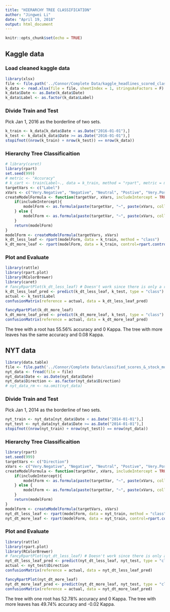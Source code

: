 ```yaml
---
title: "HIERARCHY TREE CLASSIFICATION"
author: "Jingwei Li"
date: "April 19, 2018"
output: html_document
---
```


```r
knitr::opts_chunk$set(echo = TRUE)
```

## Kaggle data
### Load cleaned kaggle data
```r
library(xlsx)
file <- file.path('../Connor/Complete Data/kaggle_headlines_scored_classified.xlsx')
k_data <- read.xlsx(file = file, sheetIndex = 1, stringsAsFactors = F)
k_data$Date <- as.Date(k_data$Date)
k_data$Label <- as.factor(k_data$Label)
```

### Divide Train and Test
Pick Jan 1, 2016 as the borderline of two sets.
```r
k_train <- k_data[k_data$Date < as.Date("2016-01-01"),]
k_test <- k_data[k_data$Date >= as.Date("2016-01-01"),]
stopifnot((nrow(k_train) + nrow(k_test)) == nrow(k_data))
```

### Hierarchy Tree Classificaition
```r
# library(caret)
library(rpart)
set.seed(999)
# metric <- "Accuracy"
# k_cart <- train(Label~., data = k_train, method = "rpart", metric = metric)
targetVars <- c("Label")
xVars <- c("Very.Negative", "Negative", "Neutral", "Postive", "Very.Positive")
createModelFormula <- function(targetVar, xVars, includeIntercept = TRUE){
    if(includeIntercept){
        modelForm <- as.formula(paste(targetVar, "~", paste(xVars, collapse = '+ ')))
    } else {
        modelForm <- as.formula(paste(targetVar, "~", paste(xVars, collapse = '+ '), -1))
    }
    return(modelForm)
}
modelForm <- createModelFormula(targetVars, xVars) 
k_dt_less_leaf <- rpart(modelForm, data = k_train, method = "class")
k_dt_more_leaf <- rpart(modelForm, data = k_train, control=rpart.control(minsplit=2, minbucket=1, cp=0.001))
```

### Plot and Evaluate
```r
library(rattle)
library(rpart.plot)
library(RColorBrewer)
library(caret)
# fancyRpartPlot(k_dt_less_leaf) # Doesn't work since there is only a root in the tree
k_dt_less_leaf_pred <- predict(k_dt_less_leaf, k_test, type = "class")
actual <- k_test$Label
confusionMatrix(reference = actual, data = k_dt_less_leaf_pred)

fancyRpartPlot(k_dt_more_leaf) 
k_dt_more_leaf_pred <- predict(k_dt_more_leaf, k_test, type = "class")
confusionMatrix(reference = actual, data = k_dt_more_leaf_pred)
```
The tree with a root has 55.56% accuracy and 0 Kappa. The tree with more leaves has the same accuracy and 0.08 Kappa.

## NYT data
```r
library(data.table)
file <- file.path('../Connor/Complete Data/classified_scores_&_stock_movement_1.csv')
nyt_data <- fread(file = file)
nyt_data$Date <- as.Date(nyt_data$Date)
nyt_data$Direction <- as.factor(nyt_data$Direction)
# nyt_data_rm <- na.omit(nyt_data)
```

### Divide Train and Test
Pick Jan 1, 2014 as the borderline of two sets.
```r
nyt_train <- nyt_data[nyt_data$Date < as.Date("2014-01-01"),]
nyt_test <- nyt_data[nyt_data$Date >= as.Date("2014-01-01"),]
stopifnot((nrow(nyt_train) + nrow(nyt_test)) == nrow(nyt_data))
```

### Hierarchy Tree Classificaition
```r
library(rpart)
set.seed(999)
targetVars <- c("Direction")
xVars <- c("Very.Negative", "Negative", "Neutral", "Postive", "Very.Positive")
createModelFormula <- function(targetVar, xVars, includeIntercept = TRUE){
    if(includeIntercept){
        modelForm <- as.formula(paste(targetVar, "~", paste(xVars, collapse = '+ ')))
    } else {
        modelForm <- as.formula(paste(targetVar, "~", paste(xVars, collapse = '+ '), -1))
    }
    return(modelForm)
}
modelForm <- createModelFormula(targetVars, xVars) 
nyt_dt_less_leaf <- rpart(modelForm, data = nyt_train, method = "class")
nyt_dt_more_leaf <- rpart(modelForm, data = nyt_train, control=rpart.control(minsplit=2, minbucket=1, cp=0.001))
```

### Plot and Evaluate
```r
library(rattle)
library(rpart.plot)
library(RColorBrewer)
# fancyRpartPlot(nyt_dt_less_leaf) # Doesn't work since there is only a root in the tree
nyt_dt_less_leaf_pred <- predict(nyt_dt_less_leaf, nyt_test, type = "class") 
actual <- nyt_test$Direction
confusionMatrix(reference = actual, data = nyt_dt_less_leaf_pred)

fancyRpartPlot(nyt_dt_more_leaf) 
nyt_dt_more_leaf_pred <- predict(nyt_dt_more_leaf, nyt_test, type = "class") 
confusionMatrix(reference = actual, data = nyt_dt_more_leaf_pred)
```
The tree with one root has 52.78% accuracy and 0 Kappa. The tree with more leaves has 49.74% accuracy and -0.02 Kappa.